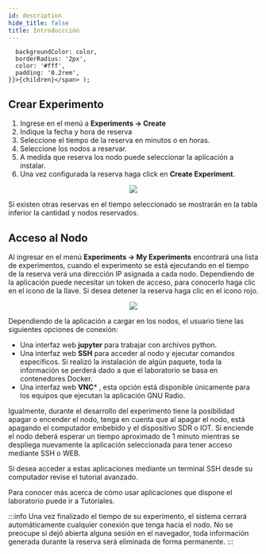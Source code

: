 ```yaml
---
id: description
hide_title: false
title: Introduccción
---
```


      backgroundColor: color,
      borderRadius: '2px',
      color: '#fff',
      padding: '0.2rem',
    }}>{children}</span> );


## Crear Experimento

1. Ingrese en el menú a **Experiments -> Create**
2. Indique la fecha y hora de reserva
3. Seleccione el tiempo de la reserva en minutos o en horas.
4. Seleccione los nodos a reservar.
5. A medida que reserva los nodo puede seleccionar la aplicación a instalar.
6. Una vez configurada la reserva haga click en **Create Experiment**.


<div align="center" style={{margin: '20px'}}>
<img src={require('./../assets/started/step4.png').default}  align="center"/>
</div>



Si existen otras reservas en el tiempo seleccionado se mostrarán en la tabla inferior la cantidad y nodos reservados.

## Acceso al Nodo

Al ingresar en el menú  **Experiments -> My Experiments**  encontrará una lista de experimentos, cuando el experimento se está ejecutando en el tiempo de la reserva verá una dirección IP asignada a cada nodo.  Dependiendo de la aplicación puede necesitar un token de acceso, para conocerlo haga clic en el icono de la llave. Si desea detener la reserva haga clic en el icono rojo.

<div align="center" style={{margin: '20px'}}>
<img src={require('./../assets/started/step5.png').default}  align="center"/>
</div>


Dependiendo de la aplicación a cargar en los nodos, el usuario tiene las siguientes opciones de conexión:

* Una interfaz web **jupyter** para trabajar con archivos python.
* Una interfaz web **SSH** para acceder al nodo y ejecutar comandos específicos. Si realizó la instalación de algún paquete, toda la información se perderá dado a que el laboratorio se basa en contenedores Docker.
* Una interfaz web **VNC*** , esta opción está disponible únicamente para los equipos que ejecutan la aplicación GNU Radio.

Igualmente, durante el desarrollo del experimento tiene la posibilidad apagar o encender el nodo, tenga en cuenta que al apagar el nodo, está apagando el computador embebido y el dispositivo SDR o IOT.  Si enciende el nodo deberá esperar un tiempo aproximado de 1 minuto mientras se despliega nuevamente la aplicación seleccionada para tener acceso mediante SSH o WEB.

Si desea acceder a estas aplicaciones mediante un terminal SSH desde su computador revise el tutorial avanzado.

Para conocer más acerca de cómo usar  aplicaciones que dispone el laboratorio puede ir a Tutoriales.

 
:::info
   Una vez finalizado el tiempo de su experimento, el sistema cerrará automáticamente cualquier conexión que tenga hacia el nodo.  No se preocupe si dejó abierta alguna sesión en el navegador, toda información generada durante la reserva será eliminada de forma permanente.
:::


